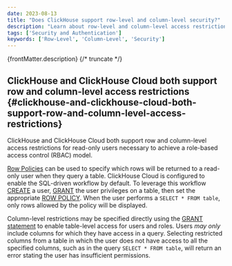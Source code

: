 ```yaml
---
date: 2023-08-13
title: "Does ClickHouse support row-level and column-level security?"
description: "Learn about row-level and column-level access restrictions in ClickHouse and ClickHouse Cloud, and how to implement role-based access control (RBAC) with policies."
tags: ['Security and Authentication']
keywords: ['Row-Level', 'Column-Level', 'Security']
---
```


{frontMatter.description}
{/* truncate */}

## ClickHouse and ClickHouse Cloud both support row and column-level access restrictions {#clickhouse-and-clickhouse-cloud-both-support-row-and-column-level-access-restrictions}

ClickHouse and ClickHouse Cloud both support row and column-level access restrictions for read-only users necessary to achieve a role-based access control (RBAC) model. 

[Row Policies](/operations/access-rights#row-policy-management) can be used to specify which rows will be returned to a read-only user when they query a table. ClickHouse Cloud is configured to enable the SQL-driven workflow by default. To leverage this workflow [CREATE](/sql-reference/statements/create/user) a user, [GRANT](/sql-reference/statements/grant) the user privileges on a table, then set the appropriate [ROW POLICY](/operations/access-rights#row-policy-management). When the user performs a `SELECT * FROM table`, only rows allowed by the policy will be displayed.

Column-level restrictions may be specified directly using the [GRANT statement](/sql-reference/statements/grant) to enable table-level access for users and roles. Users *may only* include columns for which they have access in a query. Selecting restricted columns from a table in which the user does not have access to all the specified columns, such as in the query `SELECT * FROM table`, will return an error stating the user has insufficient permissions.
